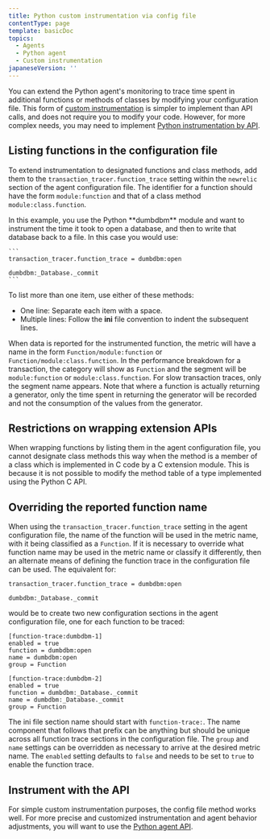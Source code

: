 ```yaml
---
title: Python custom instrumentation via config file
contentType: page
template: basicDoc
topics:
  - Agents
  - Python agent
  - Custom instrumentation
japaneseVersion: ''
---
```


You can extend the Python agent's monitoring to trace time spent in additional functions or methods of classes by modifying your configuration file. This form of [custom instrumentation](/docs/python/python-custom-instrumentation) is simpler to implement than API calls, and does not require you to modify your code. However, for more complex needs, you may need to implement [Python instrumentation by API](/docs/python/python-instrumentation-by-api).

## Listing functions in the configuration file

To extend instrumentation to designated functions and class methods, add them to the `transaction_tracer.function_trace` setting within the `newrelic` section of the agent configuration file. The identifier for a function should have the form `module:function` and that of a class method `module:class.function`.

<CollapserGroup>
  <Collapser
    id="dumdbm-example"
    title="Using dumbdbm"
  >
    In this example, you use the Python **dumbdbm** module and want to instrument the time it took to open a database, and then to write that database back to a file. In this case you would use:

    ```
    transaction_tracer.function_trace = dumbdbm:open
                                                   dumbdbm:_Database._commit
    ```
  </Collapser>
</CollapserGroup>

To list more than one item, use either of these methods:

* One line: Separate each item with a space.
* Multiple lines: Follow the **ini** file convention to indent the subsequent lines.

When data is reported for the instrumented function, the metric will have a name in the form `Function/module:function` or `Function/module:class.function`. In the performance breakdown for a transaction, the category will show as `Function` and the segment will be `module:function` or `module:class.function`. For slow transaction traces, only the segment name appears. Note that where a function is actually returning a generator, only the time spent in returning the generator will be recorded and not the consumption of the values from the generator.

## Restrictions on wrapping extension APIs

When wrapping functions by listing them in the agent configuration file, you cannot designate class methods this way when the method is a member of a class which is implemented in C code by a C extension module. This is because it is not possible to modify the method table of a type implemented using the Python C API.

## Overriding the reported function name

When using the `transaction_tracer.function_trace` setting in the agent configuration file, the name of the function will be used in the metric name, with it being classified as a `Function`. If it is necessary to override what function name may be used in the metric name or classify it differently, then an alternate means of defining the function trace in the configuration file can be used. The equivalent for:

```
transaction_tracer.function_trace = dumbdbm:open
                                               dumbdbm:_Database._commit
```

would be to create two new configuration sections in the agent configuration file, one for each function to be traced:

```
[function-trace:dumbdbm-1]
enabled = true
function = dumbdbm:open
name = dumbdbm:open
group = Function

[function-trace:dumbdbm-2]
enabled = true
function = dumbdbm:_Database._commit
name = dumbdbm:_Database._commit
group = Function
```

The ini file section name should start with `function-trace:`. The name component that follows that prefix can be anything but should be unique across all function trace sections in the configuration file. The `group` and `name` settings can be overridden as necessary to arrive at the desired metric name. The `enabled` setting defaults to `false` and needs to be set to `true` to enable the function trace.

## Instrument with the API

For simple custom instrumentation purposes, the config file method works well. For more precise and customized instrumentation and agent behavior adjustments, you will want to use the [Python agent API](/docs/agents/python-agent/api/python-agent-api-guide).
